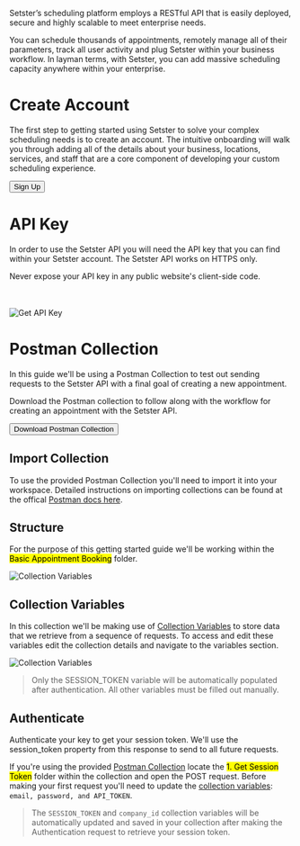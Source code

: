 Setster’s scheduling platform employs a RESTful API that is easily deployed, secure and highly scalable to meet enterprise needs.

You can schedule thousands of appointments, remotely manage all of their parameters, track all user activity and plug Setster within your business workflow. In layman terms, with Setster, you can add massive scheduling capacity anywhere within your enterprise.


# Create Account
The first step to getting started using Setster to solve your complex scheduling needs is to create an account. The intuitive onboarding will walk you through adding all of the details about your business, locations, services, and staff that are a core component of developing your custom scheduling experience.


<button name="button" onclick="window.location.href='https://www.setster.com/onboarding/personal'" class="setster-btn">Sign Up</button>


# API Key

In order to use the Setster API you will need the API key that you can find within your Setster account. The Setster API works on HTTPS only. 

<div class="ui red icon message">
    <div class="content">  
      <i class="info icon"></i>
      <p>
        Never expose your API key in any public website's client-side code.
      </p>
  </div>
</div>

<br>
<br>
<img src="../images/GetAPIKey.png" alt="Get API Key"/>

# Postman Collection

In this guide we'll be using a Postman Collection to test out sending requests to the Setster API with a final goal of creating a new appointment.

Download the Postman collection to follow along with the workflow for creating an appointment with the Setster API.

<a class="btn btn-danger" role="button" href="./Setster API.Basic_Booking_Reference.json"
   download="proposed_file_name">
<button name="button" class="setster-btn">Download Postman Collection
</button></a>

## Import Collection
To use the provided Postman Collection you'll need to import it into your workspace. Detailed instructions on importing collections can be found at the offical [Postman docs here](https://learning.postman.com/docs/getting-started/importing-and-exporting-data/).

## Structure
For the purpose of this getting started guide we'll be working within the <mark>Basic Appointment Booking</mark> folder.

<img src="../images/collectionFolders.png" alt="Collection Variables" />

## Collection Variables
In this collection we'll be making use of [Collection Variables](https://learning.postman.com/docs/sending-requests/variables/#defining-collection-variables) to store data that we retrieve from a sequence of requests. To access and edit these variables edit the collection details and navigate to the variables section.

<img src="../images/collectionVariables.png" alt="Collection Variables" />

<blockquote>
  Only the SESSION_TOKEN variable will be automatically populated after authentication. All other variables must be filled out manually.
</blockquote>

## Authenticate
Authenticate your key to get your session token. We'll use the session_token property from this response to send to all future requests.
 
If you're using the provided [Postman Collection](#section/Postman-Collection) locate the <mark>1. Get Session Token</mark> folder within the collection and open the POST request. Before making your first request you'll need to update the [collection variables](#section/Postman-Collection/Collection-Variables): `email, password, and API_TOKEN`. <blockquote>The `SESSION_TOKEN` and `company_id` collection variables will be automatically updated and saved in your collection after making the Authentication request to retrieve your session token. </blockquote>
